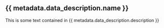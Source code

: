 ## {{ metadata.data_description.name }}

This is some text contained in {{ metadata.data_description.description }}
